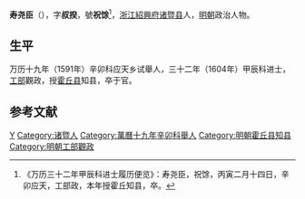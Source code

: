 '''寿尧臣'''（{{bd|？||？|catIdx=}}），字'''叔揆'''，號'''祝馀'''<ref>《万历三十二年甲辰科进士履历便览》：寿尧臣，祝馀，丙寅二月十四日，辛卯应天，工部政，本年授霍丘知县，卒。</ref>，[[浙江|浙江]][[紹興府|紹興府]][[诸暨县|诸暨县]]人，[[明朝|明朝]]政治人物。

== 生平 ==
万历十九年（1591年）辛卯科应天乡试舉人，三十二年（1604年）甲辰科进士，[[工部|工部]]觀政，授[[霍丘县|霍丘县]]知县，卒于官。

==参考文献==
{{reflist}}

{{萬曆三十二年甲辰科殿試金榜}}

{{Authority control}}

{{DEFAULTSORT:}}
[[Category:寿姓|Y]]
[[Category:诸暨人|Category:诸暨人]]
[[Category:萬曆十九年辛卯科舉人|Category:萬曆十九年辛卯科舉人]]
[[Category:明朝霍丘县知县|Category:明朝霍丘县知县]]
[[Category:明朝工部觀政|Category:明朝工部觀政]]


{{bio-stub}}